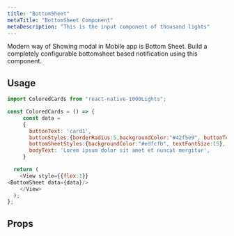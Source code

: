 ```yaml
---
title: "BottomSheet"
metaTitle: "BottomSheet Component"
metaDescription: "This is the input component of thousand lights"
---
```





Modern way of Showing modal in Mobile app is Bottom Sheet. Build a completely configurable bottomsheet based notification using this component.

<Images src={bottomsheetGif} />

## Usage

```javascript
import ColoredCards from "react-native-1000Lights";

const ColoredCards = () => {
     const data =
     {
       buttonText: 'card1',
       buttonStyles:{borderRadius:5,backgroundColor:"#42f5e9", buttonTextColor:"black"},
       bottomSheetStyles:{backgroundColor:"#edfcfb", textFontSize:15},
       bodyText: 'Lorem ipsum dolor sit amet et nuncat mergitur',  
     }

  return (
    <View style={{flex:1}}
<BottomSheet data={data}/>
    </View>
  );
};

```

## Props

<Table data={cardData.bottomSheet} />

<br />

<!-- ## Live Editing example

```javascript react-live=true
<button className={"btn btn-default"}>Change my text</button>
``` -->
